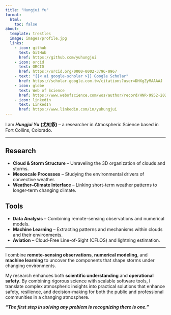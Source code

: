 ```yaml
---
title: "Hungjui Yu"
format:
  html:
    toc: false
about:
  template: trestles
  image: images/profile.jpg
  links:
    - icon: github
      text: GitHub
      href: https://github.com/yuhungjui
    - icon: orcid
      text: ORCID
      href: https://orcid.org/0000-0002-3796-0967
    - text: "{{< ai google-scholar >}} Google Scholar"
      href: https://scholar.google.com.tw/citations?user=DHXgZyMAAAAJ
    - icon: globe
      text: Web of Science
      href: https://www.webofscience.com/wos/author/record/HNR-9952-2023
    - icon: linkedin
      text: LinkedIn
      href: https://www.linkedin.com/in/yuhungjui
---
```


I am ***Hungjui Yu*** **(尤虹叡)** – a researcher in Atmospheric Science based in Fort Collins, Colorado.

---

## Research 

- **Cloud & Storm Structure** – Unraveling the 3D organization of clouds and storms.  
- **Mesoscale Processes** – Studying the environmental drivers of convective weather.  
- **Weather–Climate Interface** – Linking short-term weather patterns to longer-term changing climate.  

<!-- I study the 3D structure of clouds and storms, blending atmospheric science and machine learning to reveal patterns that shape weather and climate, and to create tools that make aviation safer for professionals and the public alike. -->

## Tools

- **Data Analysis** – Combining remote-sensing observations and numerical models.
- **Machine Learning** – Extracting patterns and mechanisms within clouds and their environments.  
- **Aviation** – Cloud-Free Line-of-Sight (CFLOS) and lightning estimation.  

<!-- My work explores the 3-dimensional structure of clouds and storms, the mesoscale convective and environmental processes that shape them, and their role at the weather–climate interface.

I integrate environmental data analysis from remote-sensing observations and numerical models with machine learning techniques to uncover patterns and mechanisms within clouds and their environments. I also develop aviation-focused tools to better address and understand storm-related risks. -->

---

I combine **remote-sensing observations**, **numerical modeling**, and **machine learning** to uncover the components that shape storms under changing environments. 

My research enhances both **scientific understanding** and **operational safety**. By combining rigorous science with scalable software tools, I translate complex atmospheric insights into practical solutions that enhance safety, resilience, and decision-making for both the public and professional communities in a changing atmosphere.

***"The first step in solving any problem is recognizing there is one."***

<!-- - 🔬 Research in: Clouds and Convective storms, Remote Sensing, Machine Learning
- 📍 Based in Fort Collins, CO
- 🧠 Passionate about data, code, and clean communication. -->
